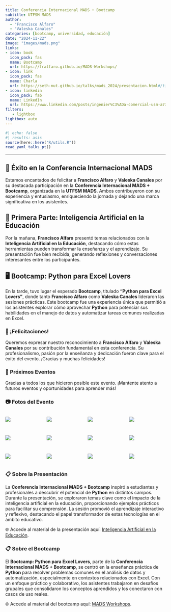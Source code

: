```yaml
---
title: Conferencia Internacional MADS + Bootcamp
subtitle: UTFSM MADS
author: 
  - "Francisco Alfaro"
  - "Valeska Canales"
categories: [bootcamp, universidad, educación]
date: "2024-11-22"
image: "images/mads.png"
links:
- icon: book
  icon_pack: fas
  name: Bootcamp
  url: https://fralfaro.github.io/MADS-Workshops/
- icon: link
  icon_pack: fas
  name: Charla
  url: https://seth-nut.github.io/talks/mads_2024/presentacion.html#/title-slide
- icon: linkedin
  icon_pack: fab
  name: LinkedIn
  url: https://www.linkedin.com/posts/ingenier%C3%ADa-comercial-usm-a73b4b147_icom-usm-imparte-la-segunda-conferencia-internacional-activity-7267255810232127488-KoiB?utm_source=share&utm_medium=member_desktop
filters:
   - lightbox
lightbox: auto
---
```


```r
#| echo: false
#| results: asis
source(here::here("R/utils.R"))
read_yaml_talks_pt()
```

------------------------------------------------------------------------

## 🎉 Éxito en la **Conferencia Internacional MADS**

Estamos encantados de felicitar a **Francisco Alfaro** y **Valeska Canales** por su destacada participación en la **Conferencia Internacional MADS + Bootcamp**, organizada en la **UTFSM MADS**. Ambos contribuyeron con su experiencia y entusiasmo, enriqueciendo la jornada y dejando una marca significativa en los asistentes.

## 🌟 Primera Parte: Inteligencia Artificial en la Educación

Por la mañana, **Francisco Alfaro** presentó temas relacionados con la **Inteligencia Artificial en la Educación**, destacando cómo estas herramientas pueden transformar la enseñanza y el aprendizaje. Su presentación fue bien recibida, generando reflexiones y conversaciones interesantes entre los participantes.

## 🖥️ Bootcamp: Python para Excel Lovers

En la tarde, tuvo lugar el esperado **Bootcamp**, titulado **"Python para Excel Lovers"**, donde tanto **Francisco Alfaro** como **Valeska Canales** lideraron las sesiones prácticas. Este bootcamp fue una experiencia única que permitió a los asistentes explorar cómo aprovechar **Python** para potenciar sus habilidades en el manejo de datos y automatizar tareas comunes realizadas en Excel.

### 👏 ¡Felicitaciones!

Queremos expresar nuestro reconocimiento a **Francisco Alfaro** y **Valeska Canales** por su contribución fundamental en esta conferencia. Su profesionalismo, pasión por la enseñanza y dedicación fueron clave para el éxito del evento. ¡Gracias y muchas felicidades!

### 📅 Próximos Eventos

Gracias a todos los que hicieron posible este evento. ¡Mantente atento a futuros eventos y oportunidades para aprender más!

### 📷 Fotos del Evento

::: {style="display: grid; grid-template-columns: repeat(4, 1fr); grid-gap: 1em;"}
![](images/img_03.jpeg){group="my-gallery"}

![](images/img_04.jpeg){group="my-gallery"}

![](images/img_05.jpeg){group="my-gallery"}

![](images/img_01.jpeg){group="my-gallery"}

![](images/img_02.jpeg){group="my-gallery"}

![](images/img_06.jpeg){group="my-gallery"}

![](images/img_07.jpeg){group="my-gallery"}

![](images/img_08.jpeg){group="my-gallery"}

![](images/img_09.jpeg){group="my-gallery"}

![](images/img_10.jpeg){group="my-gallery"}

![](images/img_11.jpeg){group="my-gallery"}

![](images/img_12.jpeg){group="my-gallery"}
:::

### 📋 Sobre la Presentación

La **Conferencia Internacional MADS + Bootcamp** inspiró a estudiantes y profesionales a descubrir el potencial de **Python** en distintos campos. Durante la presentación, se exploraron temas clave como el impacto de la inteligencia artificial en la educación, proporcionando ejemplos prácticos para facilitar su comprensión. La sesión promovió el aprendizaje interactivo y reflexivo, destacando el papel transformador de estas tecnologías en el ámbito educativo.

🌐 Accede al material de la presentación aquí: [Inteligencia Artificial en la Educación](https://seth-nut.github.io/talks/mads_2024/presentacion.html#/title-slide).

### 📋 Sobre el Bootcamp

El **Bootcamp: Python para Excel Lovers**, parte de la **Conferencia Internacional MADS + Bootcamp**, se centró en la enseñanza práctica de **Python** para resolver problemas comunes en el análisis de datos y automatización, especialmente en contextos relacionados con Excel. Con un enfoque práctico y colaborativo, los asistentes trabajaron en desafíos grupales que consolidaron los conceptos aprendidos y los conectaron con casos de uso reales.

🌐 Accede al material del bootcamp aquí: [MADS Workshops](https://fralfaro.github.io/MADS-Workshops/).

